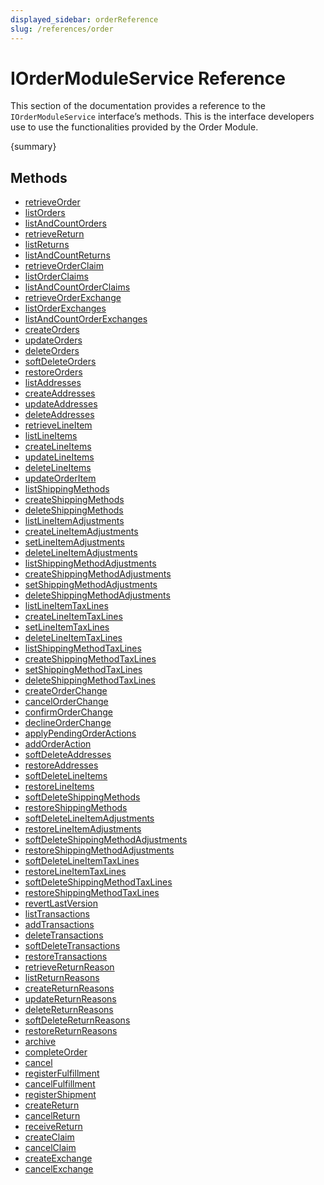 ```yaml
---
displayed_sidebar: orderReference
slug: /references/order
---
```



# IOrderModuleService Reference

This section of the documentation provides a reference to the `IOrderModuleService` interface’s methods. This is the interface developers use to use the functionalities provided by the Order Module.

&#123;summary&#125;

## Methods

- [retrieveOrder](../../IOrderModuleService/methods/order.IOrderModuleService.retrieveOrder/page.mdx)
- [listOrders](../../IOrderModuleService/methods/order.IOrderModuleService.listOrders/page.mdx)
- [listAndCountOrders](../../IOrderModuleService/methods/order.IOrderModuleService.listAndCountOrders/page.mdx)
- [retrieveReturn](../../IOrderModuleService/methods/order.IOrderModuleService.retrieveReturn/page.mdx)
- [listReturns](../../IOrderModuleService/methods/order.IOrderModuleService.listReturns/page.mdx)
- [listAndCountReturns](../../IOrderModuleService/methods/order.IOrderModuleService.listAndCountReturns/page.mdx)
- [retrieveOrderClaim](../../IOrderModuleService/methods/order.IOrderModuleService.retrieveOrderClaim/page.mdx)
- [listOrderClaims](../../IOrderModuleService/methods/order.IOrderModuleService.listOrderClaims/page.mdx)
- [listAndCountOrderClaims](../../IOrderModuleService/methods/order.IOrderModuleService.listAndCountOrderClaims/page.mdx)
- [retrieveOrderExchange](../../IOrderModuleService/methods/order.IOrderModuleService.retrieveOrderExchange/page.mdx)
- [listOrderExchanges](../../IOrderModuleService/methods/order.IOrderModuleService.listOrderExchanges/page.mdx)
- [listAndCountOrderExchanges](../../IOrderModuleService/methods/order.IOrderModuleService.listAndCountOrderExchanges/page.mdx)
- [createOrders](../../IOrderModuleService/methods/order.IOrderModuleService.createOrders/page.mdx)
- [updateOrders](../../IOrderModuleService/methods/order.IOrderModuleService.updateOrders/page.mdx)
- [deleteOrders](../../IOrderModuleService/methods/order.IOrderModuleService.deleteOrders/page.mdx)
- [softDeleteOrders](../../IOrderModuleService/methods/order.IOrderModuleService.softDeleteOrders/page.mdx)
- [restoreOrders](../../IOrderModuleService/methods/order.IOrderModuleService.restoreOrders/page.mdx)
- [listAddresses](../../IOrderModuleService/methods/order.IOrderModuleService.listAddresses/page.mdx)
- [createAddresses](../../IOrderModuleService/methods/order.IOrderModuleService.createAddresses/page.mdx)
- [updateAddresses](../../IOrderModuleService/methods/order.IOrderModuleService.updateAddresses/page.mdx)
- [deleteAddresses](../../IOrderModuleService/methods/order.IOrderModuleService.deleteAddresses/page.mdx)
- [retrieveLineItem](../../IOrderModuleService/methods/order.IOrderModuleService.retrieveLineItem/page.mdx)
- [listLineItems](../../IOrderModuleService/methods/order.IOrderModuleService.listLineItems/page.mdx)
- [createLineItems](../../IOrderModuleService/methods/order.IOrderModuleService.createLineItems/page.mdx)
- [updateLineItems](../../IOrderModuleService/methods/order.IOrderModuleService.updateLineItems/page.mdx)
- [deleteLineItems](../../IOrderModuleService/methods/order.IOrderModuleService.deleteLineItems/page.mdx)
- [updateOrderItem](../../IOrderModuleService/methods/order.IOrderModuleService.updateOrderItem/page.mdx)
- [listShippingMethods](../../IOrderModuleService/methods/order.IOrderModuleService.listShippingMethods/page.mdx)
- [createShippingMethods](../../IOrderModuleService/methods/order.IOrderModuleService.createShippingMethods/page.mdx)
- [deleteShippingMethods](../../IOrderModuleService/methods/order.IOrderModuleService.deleteShippingMethods/page.mdx)
- [listLineItemAdjustments](../../IOrderModuleService/methods/order.IOrderModuleService.listLineItemAdjustments/page.mdx)
- [createLineItemAdjustments](../../IOrderModuleService/methods/order.IOrderModuleService.createLineItemAdjustments/page.mdx)
- [setLineItemAdjustments](../../IOrderModuleService/methods/order.IOrderModuleService.setLineItemAdjustments/page.mdx)
- [deleteLineItemAdjustments](../../IOrderModuleService/methods/order.IOrderModuleService.deleteLineItemAdjustments/page.mdx)
- [listShippingMethodAdjustments](../../IOrderModuleService/methods/order.IOrderModuleService.listShippingMethodAdjustments/page.mdx)
- [createShippingMethodAdjustments](../../IOrderModuleService/methods/order.IOrderModuleService.createShippingMethodAdjustments/page.mdx)
- [setShippingMethodAdjustments](../../IOrderModuleService/methods/order.IOrderModuleService.setShippingMethodAdjustments/page.mdx)
- [deleteShippingMethodAdjustments](../../IOrderModuleService/methods/order.IOrderModuleService.deleteShippingMethodAdjustments/page.mdx)
- [listLineItemTaxLines](../../IOrderModuleService/methods/order.IOrderModuleService.listLineItemTaxLines/page.mdx)
- [createLineItemTaxLines](../../IOrderModuleService/methods/order.IOrderModuleService.createLineItemTaxLines/page.mdx)
- [setLineItemTaxLines](../../IOrderModuleService/methods/order.IOrderModuleService.setLineItemTaxLines/page.mdx)
- [deleteLineItemTaxLines](../../IOrderModuleService/methods/order.IOrderModuleService.deleteLineItemTaxLines/page.mdx)
- [listShippingMethodTaxLines](../../IOrderModuleService/methods/order.IOrderModuleService.listShippingMethodTaxLines/page.mdx)
- [createShippingMethodTaxLines](../../IOrderModuleService/methods/order.IOrderModuleService.createShippingMethodTaxLines/page.mdx)
- [setShippingMethodTaxLines](../../IOrderModuleService/methods/order.IOrderModuleService.setShippingMethodTaxLines/page.mdx)
- [deleteShippingMethodTaxLines](../../IOrderModuleService/methods/order.IOrderModuleService.deleteShippingMethodTaxLines/page.mdx)
- [createOrderChange](../../IOrderModuleService/methods/order.IOrderModuleService.createOrderChange/page.mdx)
- [cancelOrderChange](../../IOrderModuleService/methods/order.IOrderModuleService.cancelOrderChange/page.mdx)
- [confirmOrderChange](../../IOrderModuleService/methods/order.IOrderModuleService.confirmOrderChange/page.mdx)
- [declineOrderChange](../../IOrderModuleService/methods/order.IOrderModuleService.declineOrderChange/page.mdx)
- [applyPendingOrderActions](../../IOrderModuleService/methods/order.IOrderModuleService.applyPendingOrderActions/page.mdx)
- [addOrderAction](../../IOrderModuleService/methods/order.IOrderModuleService.addOrderAction/page.mdx)
- [softDeleteAddresses](../../IOrderModuleService/methods/order.IOrderModuleService.softDeleteAddresses/page.mdx)
- [restoreAddresses](../../IOrderModuleService/methods/order.IOrderModuleService.restoreAddresses/page.mdx)
- [softDeleteLineItems](../../IOrderModuleService/methods/order.IOrderModuleService.softDeleteLineItems/page.mdx)
- [restoreLineItems](../../IOrderModuleService/methods/order.IOrderModuleService.restoreLineItems/page.mdx)
- [softDeleteShippingMethods](../../IOrderModuleService/methods/order.IOrderModuleService.softDeleteShippingMethods/page.mdx)
- [restoreShippingMethods](../../IOrderModuleService/methods/order.IOrderModuleService.restoreShippingMethods/page.mdx)
- [softDeleteLineItemAdjustments](../../IOrderModuleService/methods/order.IOrderModuleService.softDeleteLineItemAdjustments/page.mdx)
- [restoreLineItemAdjustments](../../IOrderModuleService/methods/order.IOrderModuleService.restoreLineItemAdjustments/page.mdx)
- [softDeleteShippingMethodAdjustments](../../IOrderModuleService/methods/order.IOrderModuleService.softDeleteShippingMethodAdjustments/page.mdx)
- [restoreShippingMethodAdjustments](../../IOrderModuleService/methods/order.IOrderModuleService.restoreShippingMethodAdjustments/page.mdx)
- [softDeleteLineItemTaxLines](../../IOrderModuleService/methods/order.IOrderModuleService.softDeleteLineItemTaxLines/page.mdx)
- [restoreLineItemTaxLines](../../IOrderModuleService/methods/order.IOrderModuleService.restoreLineItemTaxLines/page.mdx)
- [softDeleteShippingMethodTaxLines](../../IOrderModuleService/methods/order.IOrderModuleService.softDeleteShippingMethodTaxLines/page.mdx)
- [restoreShippingMethodTaxLines](../../IOrderModuleService/methods/order.IOrderModuleService.restoreShippingMethodTaxLines/page.mdx)
- [revertLastVersion](../../IOrderModuleService/methods/order.IOrderModuleService.revertLastVersion/page.mdx)
- [listTransactions](../../IOrderModuleService/methods/order.IOrderModuleService.listTransactions/page.mdx)
- [addTransactions](../../IOrderModuleService/methods/order.IOrderModuleService.addTransactions/page.mdx)
- [deleteTransactions](../../IOrderModuleService/methods/order.IOrderModuleService.deleteTransactions/page.mdx)
- [softDeleteTransactions](../../IOrderModuleService/methods/order.IOrderModuleService.softDeleteTransactions/page.mdx)
- [restoreTransactions](../../IOrderModuleService/methods/order.IOrderModuleService.restoreTransactions/page.mdx)
- [retrieveReturnReason](../../IOrderModuleService/methods/order.IOrderModuleService.retrieveReturnReason/page.mdx)
- [listReturnReasons](../../IOrderModuleService/methods/order.IOrderModuleService.listReturnReasons/page.mdx)
- [createReturnReasons](../../IOrderModuleService/methods/order.IOrderModuleService.createReturnReasons/page.mdx)
- [updateReturnReasons](../../IOrderModuleService/methods/order.IOrderModuleService.updateReturnReasons/page.mdx)
- [deleteReturnReasons](../../IOrderModuleService/methods/order.IOrderModuleService.deleteReturnReasons/page.mdx)
- [softDeleteReturnReasons](../../IOrderModuleService/methods/order.IOrderModuleService.softDeleteReturnReasons/page.mdx)
- [restoreReturnReasons](../../IOrderModuleService/methods/order.IOrderModuleService.restoreReturnReasons/page.mdx)
- [archive](../../IOrderModuleService/methods/order.IOrderModuleService.archive/page.mdx)
- [completeOrder](../../IOrderModuleService/methods/order.IOrderModuleService.completeOrder/page.mdx)
- [cancel](../../IOrderModuleService/methods/order.IOrderModuleService.cancel/page.mdx)
- [registerFulfillment](../../IOrderModuleService/methods/order.IOrderModuleService.registerFulfillment/page.mdx)
- [cancelFulfillment](../../IOrderModuleService/methods/order.IOrderModuleService.cancelFulfillment/page.mdx)
- [registerShipment](../../IOrderModuleService/methods/order.IOrderModuleService.registerShipment/page.mdx)
- [createReturn](../../IOrderModuleService/methods/order.IOrderModuleService.createReturn/page.mdx)
- [cancelReturn](../../IOrderModuleService/methods/order.IOrderModuleService.cancelReturn/page.mdx)
- [receiveReturn](../../IOrderModuleService/methods/order.IOrderModuleService.receiveReturn/page.mdx)
- [createClaim](../../IOrderModuleService/methods/order.IOrderModuleService.createClaim/page.mdx)
- [cancelClaim](../../IOrderModuleService/methods/order.IOrderModuleService.cancelClaim/page.mdx)
- [createExchange](../../IOrderModuleService/methods/order.IOrderModuleService.createExchange/page.mdx)
- [cancelExchange](../../IOrderModuleService/methods/order.IOrderModuleService.cancelExchange/page.mdx)
